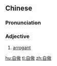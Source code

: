 ==Chinese==
{{zh-forms}}

===Pronunciation===
{{zh-pron
|m=zì'ào
|h=pfs=chhṳ-ngau
|mn=chū-ngō͘
|cat=a
}}

===Adjective===
{{zh-adj}}

# [[arrogant]]

[[hu:自傲]]
[[tl:自傲]]
[[zh:自傲]]